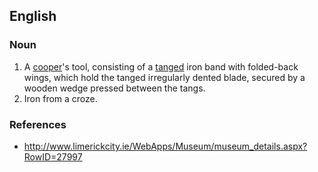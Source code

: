 ==English==

===Noun===
{{en-noun|sg=[[croze]] [[iron]]}}

# A [[cooper]]'s tool, consisting of a [[tang]]ed iron band with folded-back wings, which hold the tanged irregularly dented blade, secured by a wooden wedge pressed between the tangs.
# Iron from a croze.  

===References===
*http://www.limerickcity.ie/WebApps/Museum/museum_details.aspx?RowID=27997